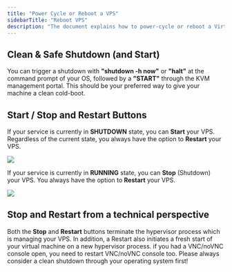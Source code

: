 ```yaml
---
title: "Power Cycle or Reboot a VPS"
sidebarTitle: "Reboot VPS"
description: "The document explains how to power-cycle or reboot a Virtual Private Server (VPS) through the KVM management portal or using a shutdown command followed by a power on through the portal."
---
```


## Clean & Safe Shutdown (and Start)

You can trigger a shutdown with **"shutdown -h now"** or **"halt"** at the command prompt of your OS, followed by a **"START"** through the KVM management portal. This should be your preferred way to give your machine a clean cold-boot.

## Start / Stop and Restart Buttons

If your service is currently in **SHUTDOWN** state, you can **Start** your VPS.
Regardless of the current state, you always have the option to **Restart** your VPS.

![](/assets/vps-start-restart.webp)

If your service is currently in **RUNNING** state, you can **Stop** (Shutdown) your VPS.
You always have the option to **Restart** your VPS.

![](/assets/vps-stop-restart.webp)

## Stop and Restart from a technical perspective

Both the **Stop** and **Restart** buttons terminate the hypervisor process which is managing your VPS. In addition, a Restart also initiates a fresh start of your virtual machine on a new hypervisor process. if you had a VNC/noVNC console open, you need to restart VNC/noVNC console too.
Please always consider a clean shutdown through your operating system first!